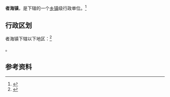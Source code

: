 {{中国乡级行政区|53/03/26/106/000}}

'''者海镇'''，是{{PRC admin/fullname|53/03/26/106/000|3}}下辖的一个[[乡镇|乡镇]]级行政单位。<ref>{{PRC admin/ref sgc|{{PRC admin/parent|53/03/26/106/000}}}}</ref>

== 行政区划 ==

者海镇下辖以下地区：<ref>{{PRC admin/ref sgc|53/03/26/106/000}}</ref>

{{PRC admin/children|53/03/26/106/000}}。

== 参考资料 ==

{{reflist}}

{{行政区划小作品}}
{{PRC admin/navcat|53/03/26/106/000}}